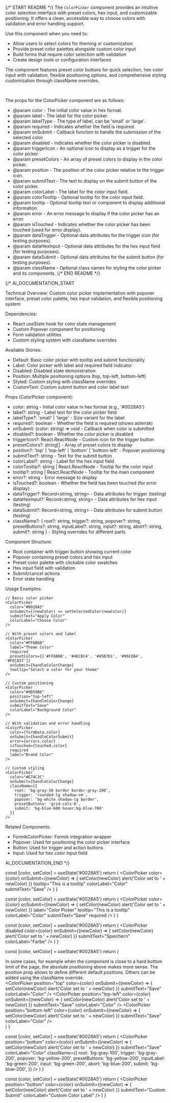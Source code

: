 
{/* START README */}
The `ColorPicker` component provides an intuitive color selection interface with preset colors, hex input, and customizable positioning. It offers a clean, accessible way to choose colors with validation and error handling support.

Use this component when you need to:

- Allow users to select colors for theming or customization
- Provide preset color palettes alongside custom color input
- Build forms that require color selection with validation
- Create design tools or configuration interfaces

The component features preset color buttons for quick selection, hex color input with validation, flexible positioning options, and comprehensive styling customization through className overrides.

<br />

The props for the ColorPicker component are as follows:

- @param color - The initial color value in hex format.
- @param label - The label for the color picker.
- @param labelType - The type of label, can be 'small' or 'large'.
- @param required - Indicates whether the field is required.
- @param onSubmit - Callback function to handle the submission of the selected color.
- @param disabled - Indicates whether the color picker is disabled.
- @param triggerIcon - An optional icon to display as a trigger for the color picker.
- @param presetColors - An array of preset colors to display in the color picker.
- @param position - The position of the color picker relative to the trigger icon.
- @param submitText - The text to display on the submit button of the color picker.
- @param colorLabel - The label for the color input field.
- @param colorTooltip - Optional tooltip for the color input field.
- @param tooltip - Optional tooltip text or component to display additional information.
- @param error - An error message to display if the color picker has an error.
- @param isTouched - Indicates whether the color picker has been touched (used for error display).
- @param dataTrigger - Optional data attributes for the trigger icon (for testing purposes).
- @param dataHexInput - Optional data attributes for the hex input field (for testing purposes).
- @param dataSubmit - Optional data attributes for the submit button (for testing purposes).
- @param className - Optional class names for styling the color picker and its components.
  {/* END README */}

{/\*
AI_DOCUMENTATION_START

Technical Overview: Custom color picker implementation with popover interface, preset color palette, hex input validation, and flexible positioning system

Dependencies:

- React useState hook for color state management
- Custom Popover component for positioning
- Form validation utilities
- Custom styling system with className overrides

Available Stories:

- Default: Basic color picker with tooltip and submit functionality
- Label: Color picker with label and required field indicator
- Disabled: Disabled state demonstration
- Position: Multiple positioning options (top, top-left, bottom-left)
- Styled: Custom styling with className overrides
- CustomText: Custom submit button and color label text

Props (ColorPicker component):

- color: string - Initial color value in hex format (e.g., '#0028A5')
- label?: string - Label text for the color picker field
- labelType?: 'small' | 'large' - Size variant for the label
- required?: boolean - Whether the field is required (shows asterisk)
- onSubmit: (color: string) => void - Callback when color is submitted
- disabled?: boolean - Whether the color picker is disabled
- triggerIcon?: React.ReactNode - Custom icon for the trigger button
- presetColors?: string[] - Array of preset colors to display
- position?: 'top' | 'top-left' | 'bottom' | 'bottom-left' - Popover positioning
- submitText?: string - Text for the submit button
- colorLabel?: string - Label for the hex input field
- colorTooltip?: string | React.ReactNode - Tooltip for the color input
- tooltip?: string | React.ReactNode - Tooltip for the main component
- error?: string - Error message to display
- isTouched?: boolean - Whether the field has been touched (for error display)
- dataTrigger?: Record<string, string> - Data attributes for trigger (testing)
- dataHexInput?: Record<string, string> - Data attributes for hex input (testing)
- dataSubmit?: Record<string, string> - Data attributes for submit button (testing)
- className?: {
  root?: string,
  trigger?: string,
  popover?: string,
  presetButtons?: string,
  inputLabel?: string,
  input?: string,
  abort?: string,
  submit?: string
  } - Styling overrides for different parts

Component Structure:

- Root container with trigger button showing current color
- Popover containing preset colors and hex input
- Preset color palette with clickable color swatches
- Hex input field with validation
- Submit/cancel actions
- Error state handling

Usage Examples:

```tsx
// Basic color picker
<ColorPicker
  color="#0028A5"
  onSubmit={(newColor) => setSelectedColor(newColor)}
  submitText="Apply Color"
  colorLabel="Choose Color"
/>

// With preset colors and label
<ColorPicker
  color="#FF6B6B"
  label="Theme Color"
  required
  presetColors={['#FF6B6B', '#4ECDC4', '#45B7D1', '#96CEB4', '#FECA57']}
  onSubmit={handleColorChange}
  tooltip="Select a color for your theme"
/>

// Custom positioning
<ColorPicker
  color="#9B59B6"
  position="top-left"
  onSubmit={handleColorChange}
  submitText="Save"
  colorLabel="Background Color"
/>

// With validation and error handling
<ColorPicker
  color={formData.color}
  onSubmit={handleColorSubmit}
  error={errors.color}
  isTouched={touched.color}
  required
  label="Brand Color"
/>

// Custom styling
<ColorPicker
  color="#E74C3C"
  onSubmit={handleColorChange}
  className={{
    root: 'bg-gray-50 border border-gray-200',
    trigger: 'rounded-lg shadow-sm',
    popover: 'bg-white shadow-lg border',
    presetButtons: 'grid-cols-6',
    submit: 'bg-blue-600 hover:bg-blue-700'
  }}
/>
```

Related Components:

- FormikColorPicker: Formik integration wrapper
- Popover: Used for positioning the color picker interface
- Button: Used for trigger and action buttons
- Input: Used for hex color input field

AI_DOCUMENTATION_END
\*/}

  const [color, setColor] = useState('#0028A5')
  return (
    <ColorPicker
      color={color}
      onSubmit={(newColor) => {
        setColor(newColor)
        alert('Color set to ' + newColor)
      }}
      tooltip="This is a tooltip"
      colorLabel="Color"
      submitText="Save"
    />
  )
}

  const [color, setColor] = useState('#0028A5')
  return (
    <ColorPicker
      color={color}
      onSubmit={(newColor) => {
        setColor(newColor)
        alert('Color set to ' + newColor)
      }}
      label="Color Picker"
      tooltip="This is a tooltip"
      colorLabel="Color"
      submitText="Save"
      required
    />
  )
}

  const [color, setColor] = useState('#0028A5')
  return (
    <ColorPicker
      disabled
      color={color}
      onSubmit={(newColor) => {
        setColor(newColor)
        alert('Color set to ' + newColor)
      }}
      submitText="Speichern"
      colorLabel="Farbe"
    />
  )
}

  const [color, setColor] = useState('#0028A5')
  return (
    <div>
      <div className="mb-60">
        In some cases, for example when the component is close to a hard bottom
        limit of the page, the absolute positioning above makes more sense. The
        position prop allows to define different default positions. Others can
        be added using the className override.
      </div>
      <div className="flex flex-col gap-4">
        <ColorPicker
          position="top"
          color={color}
          onSubmit={(newColor) => {
            setColor(newColor)
            alert('Color set to ' + newColor)
          }}
          submitText="Save"
          colorLabel="Color"
        />
        <ColorPicker
          position="top-left"
          color={color}
          onSubmit={(newColor) => {
            setColor(newColor)
            alert('Color set to ' + newColor)
          }}
          submitText="Save"
          colorLabel="Color"
        />
        <ColorPicker
          position="bottom-left"
          color={color}
          onSubmit={(newColor) => {
            setColor(newColor)
            alert('Color set to ' + newColor)
          }}
          submitText="Save"
          colorLabel="Color"
        />
      </div>
    </div>
  )
}

  const [color, setColor] = useState('#0028A5')
  return (
    <ColorPicker
      position="bottom"
      color={color}
      onSubmit={(newColor) => {
        setColor(newColor)
        alert('Color set to ' + newColor)
      }}
      submitText="Save"
      colorLabel="Color"
      className={{
        root: 'bg-gray-100',
        trigger: 'bg-gray-200',
        popover: 'bg-yellow-200',
        presetButtons: 'bg-yellow-200',
        inputLabel: 'bg-green-200',
        input: 'bg-green-200',
        abort: 'bg-blue-200',
        submit: 'bg-blue-200',
      }}
    />
  )
}

  const [color, setColor] = useState('#0028A5')
  return (
    <ColorPicker
      position="bottom"
      color={color}
      onSubmit={(newColor) => {
        setColor(newColor)
        alert('Color set to ' + newColor)
      }}
      submitText="Custom Submit"
      colorLabel="Custom Color Label"
    />
  )
}

